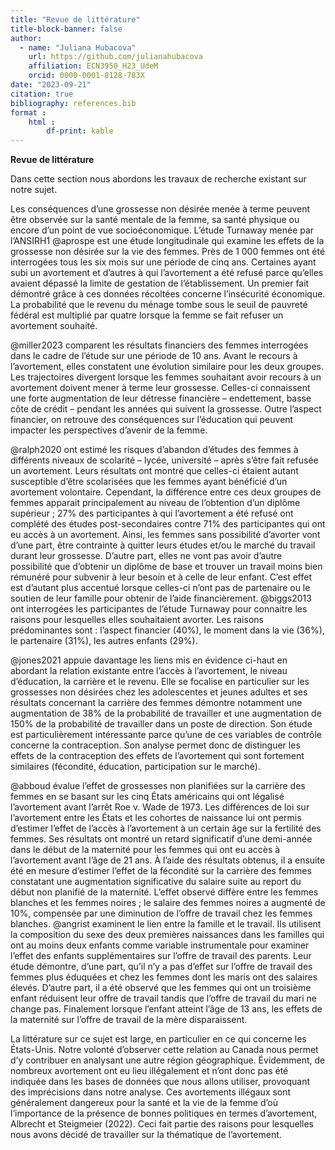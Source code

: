 ```yaml
---
title: "Revue de littérature"
title-block-banner: false
author:
  - name: "Juliana Hubacova"
    url: https://github.com/julianahubacova
    affiliation: ECN3950_H23_UdeM
    orcid: 0000-0001-8128-783X
date: "2023-09-21"
citation: true
bibliography: references.bib
format :
    html : 
        df-print: kable
---
```


**Revue de littérature**

Dans cette section nous abordons les travaux de recherche existant sur notre sujet.

Les conséquences d'une grossesse non désirée menée à terme peuvent être observée sur la santé mentale de la femme, sa santé physique ou encore d'un point de vue socioéconomique. L'étude Turnaway menée par l'ANSIRH1 @aprospe est une étude longitudinale qui examine les effets de la grossesse non désirée sur la vie des femmes. Près de 1 000 femmes ont été interrogées tous les six mois sur une période de cinq ans. Certaines ayant subi un avortement et d'autres à qui l'avortement a été refusé parce qu'elles avaient dépassé la limite de gestation de l'établissement. Un premier fait démontré grâce à ces données récoltées concerne l'insécurité économique. La probabilité que le revenu du ménage tombe sous le seuil de pauvreté fédéral est multiplié par quatre lorsque la femme se fait refuser un avortement souhaité.

@miller2023 comparent les résultats financiers des femmes interrogées dans le cadre de l'étude sur une période de 10 ans. Avant le recours à l'avortement, elles constatent une évolution similaire pour les deux groupes. Les trajectoires divergent lorsque les femmes souhaitant avoir recours à un avortement doivent mener à terme leur grossesse. Celles-ci connaissent une forte augmentation de leur détresse financière -- endettement, basse côte de crédit -- pendant les années qui suivent la grossesse. Outre l'aspect financier, on retrouve des conséquences sur l'éducation qui peuvent impacter les perspectives d'avenir de la femme.

@ralph2020 ont estimé les risques d'abandon d'études des femmes à différents niveaux de scolarité -- lycée, université -- après s'être fait refusée un avortement. Leurs résultats ont montré que celles-ci étaient autant susceptible d'être scolarisées que les femmes ayant bénéficié d'un avortement volontaire. Cependant, la différence entre ces deux groupes de femmes apparait principalement au niveau de l'obtention d'un diplôme supérieur ; 27% des participantes à qui l'avortement a été refusé ont complété des études post-secondaires contre 71% des participantes qui ont eu accès à un avortement. Ainsi, les femmes sans possibilité d'avorter vont d'une part, être contrainte à quitter leurs études et/ou le marché du travail durant leur grossesse. D'autre part, elles ne vont pas avoir d'autre possibilité que d'obtenir un diplôme de base et trouver un travail moins bien rémunéré pour subvenir à leur besoin et à celle de leur enfant. C'est effet est d'autant plus accentué lorsque celles-ci n'ont pas de partenaire ou le soutien de leur famille pour obtenir de l'aide financièrement. @biggs2013 ont interrogées les participantes de l'étude Turnaway pour connaitre les raisons pour lesquelles elles souhaitaient avorter. Les raisons prédominantes sont : l'aspect financier (40%), le moment dans la vie (36%), le partenaire (31%), les autres enfants (29%).

@jones2021 appuie davantage les liens mis en évidence ci-haut en abordant la relation existante entre l'accès à l'avortement, le niveau d'éducation, la carrière et le revenu. Elle se focalise en particulier sur les grossesses non désirées chez les adolescentes et jeunes adultes et ses résultats concernant la carrière des femmes démontre notamment une augmentation de 38% de la probabilité de travailler et une augmentation de 150% de la probabilité de travailler dans un poste de direction. Son étude est particulièrement intéressante parce qu'une de ces variables de contrôle concerne la contraception. Son analyse permet donc de distinguer les effets de la contraception des effets de l'avortement qui sont fortement similaires (fécondité, éducation, participation sur le marché).

@abboud évalue l'effet de grossesses non planifiées sur la carrière des femmes en se basant sur les cinq États américains qui ont légalisé l'avortement avant l'arrêt Roe v. Wade de 1973. Les différences de loi sur l'avortement entre les États et les cohortes de naissance lui ont permis d'estimer l'effet de l'accès à l'avortement à un certain âge sur la fertilité des femmes. Ses résultats ont montré un retard significatif d'une demi-année dans le début de la maternité pour les femmes qui ont eu accès à l'avortement avant l'âge de 21 ans. À l'aide des résultats obtenus, il a ensuite été en mesure d'estimer l'effet de la fécondité sur la carrière des femmes constatant une augmentation significative du salaire suite au report du début non planifié de la maternité. L'effet observé diffère entre les femmes blanches et les femmes noires ; le salaire des femmes noires a augmenté de 10%, compensée par une diminution de l'offre de travail chez les femmes blanches. @angrist examinent le lien entre la famille et le travail. Ils utilisent la composition du sexe des deux premières naissances dans les familles qui ont au moins deux enfants comme variable instrumentale pour examiner l'effet des enfants supplémentaires sur l'offre de travail des parents. Leur étude démontre, d'une part, qu'il n'y a pas d'effet sur l'offre de travail des femmes plus éduquées et chez les femmes dont les maris ont des salaires élevés. D'autre part, il a été observé que les femmes qui ont un troisième enfant réduisent leur offre de travail tandis que l'offre de travail du mari ne change pas. Finalement lorsque l'enfant atteint l'âge de 13 ans, les effets de la maternité sur l'offre de travail de la mère disparaissent.

La littérature sur ce sujet est large, en particulier en ce qui concerne les États-Unis. Notre volonté d'observer cette relation au Canada nous permet d'y contribuer en analysant une autre région géographique. Évidemment, de nombreux avortement ont eu lieu illégalement et n'ont donc pas été indiquée dans les bases de données que nous allons utiliser, provoquant des imprécisions dans notre analyse. Ces avortements illégaux sont généralement dangereux pour la santé et la vie de la femme d'où l'importance de la présence de bonnes politiques en termes d'avortement, Albrecht et Steigmeier (2022). Ceci fait partie des raisons pour lesquelles nous avons décidé de travailler sur la thématique de l'avortement.
